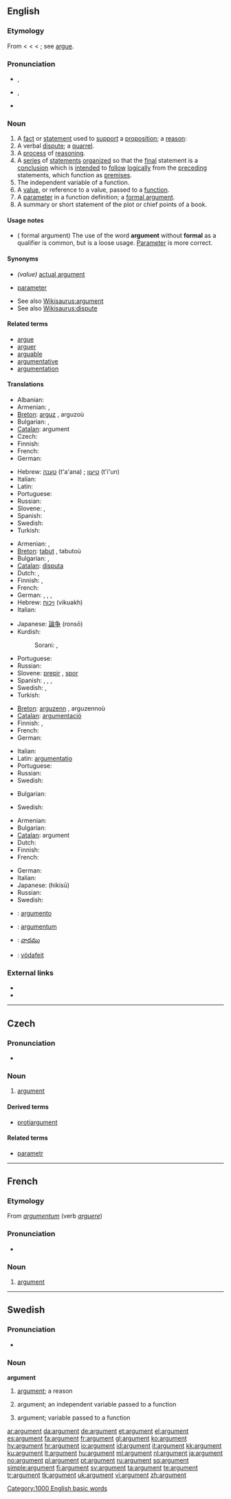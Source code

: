 {{wikipedia|dab=argument}}
{{also|Argument}}
==English==

===Etymology===
From {{etyl|enm}} < {{etyl|xno}} < {{etyl|la}} {{term|argumentum||proof, evidence, token, subject, contents}} <  {{term|arguere||to prove, argue}}; see [[argue]].

===Pronunciation===
* {{a|UK}} {{IPA|/ˈɑːgjʊmənt/}}, {{SAMPA|/"A:gjUm@nt/}}
* {{a|US}} {{IPA|/ˈɑɹgjumənt/}}, {{SAMPA|/"Ar\gjum@nt/}}
* {{audio|en-us-argument.ogg|Audio (US)}}

===Noun===
{{en-noun}}

# A [[fact]] or [[statement]] used to [[support]] a [[proposition]]; <span id="N1">a [[reason]]</span>:
# <span id="N2">A verbal [[dispute]]; a [[quarrel]].</span>
# <span id="N3">A [[process]] of [[reasoning]].</span>
# <span id="N4">{{context|philosophy|logic}}</span> A [[series]] of [[statements]] [[organize]]d so that the [[final]] statement is a [[conclusion]] which is [[intend]]ed to [[follow]] [[logically]] from the [[preceding]] statements, which function as [[premise]]s.
# <span id="N5">{{math}} The independent variable of a function.</span>
# <span id="N6">{{programming}} A [[value]]</span>, or reference to a value, passed to a [[function]].  <!-- call by value v.s. call by reference -->
# <span id="N7">{{programming}} A [[parameter]]</span> in a function definition; a [[formal argument]].
# A summary or short statement of the plot or <span id="N8">chief points of  a book.</span>

====Usage notes====
* ({{programming}} formal argument) The use of the word '''argument''' without '''formal''' as a qualifier is common, but is a loose usage. [[parameter|Parameter]] is more correct.

====Synonyms====
* {{programming}} ''(value)'' [[actual argument]]
* {{programming}} [[parameter]]
* See also [[Wikisaurus:argument]]
* See also [[Wikisaurus:dispute]]

====Related terms====
* [[argue]]
* [[arguer]]
* [[arguable]]
* [[argumentative]]
* [[argumentation]]

====Translations====
{{trans-top|fact or statement used to support a proposition; a reason}}
* Albanian: {{t+|sq|argument|xs=Albanian}}
* Armenian: {{t|hy|փաստարկ|tr=p’astark}},  {{t|hy|կռվան|tr=kṙvan}}
* [[Breton]]: [[arguz]] {{m}}, arguzoù {{p}}
* Bulgarian: {{t|bg|довод}},  {{t+|bg|аргумент}}
* [[Catalan]]: argument {{m}}
* Czech: {{t-|cs|argument|m}}
* Finnish: {{t+|fi|argumentti}}
* French: {{t+|fr|argument|m}}
* German: {{t+|de|Argument|n}}
{{trans-mid}}
* Hebrew: [[טענה]] (t'a'ana) {{f}}; [[טיעון]] (t'i'un) {{m}}
* Italian: {{t+|it|argomento|m}}
* Latin: {{t-|la|argumentum|n}}
* Portuguese: {{t+|pt|argumento|m}}
* Russian: {{t+|ru|обоснование|n|tr=obosnovánije}}
* Slovene: {{t+|sl|prepir|m}}, {{t-|sl|spor|m}}
* Spanish: {{t+|es|argumento|m}}
* Swedish: {{t+|sv|argument|n}}
* Turkish: {{t+|tr|sav}}
{{trans-bottom}}

{{trans-top|verbal dispute; a quarrel}}
* Armenian: {{t-|hy|վեճ|tr=več̣}},  {{t|hy|վիճաբանություն|tr=vič̣abanut’yun}}
* [[Breton]]: [[tabut]] {{m}}, tabutoù {{p}}
* Bulgarian: {{t+|bg|спор}},  {{t|bg|дискусия}}
* [[Catalan]]: [[disputa]] {{f}}
* Dutch: {{t+|nl|ruzie|f}}, {{t-|nl|betoog|n}}
* Finnish: {{t+|fi|riita}}, {{t-|fi|väittely}}
* French: {{t+|fr|querelle|f}}
* German: {{t+|de|Streit|m}},  {{t|de|Streitgespräch}},  {{t|de|Diskussion|f}},  {{t|de|Streitgespräch|n}}
* Hebrew: [[ויכוח]] (vikuakh) {{m}}
* Italian: {{t+|it|discussione|f}}
{{trans-mid}}
* Japanese: [[論争]] (ronsō)
* Kurdish:
*: Sorani: {{t|ku|شه‌ڕه‌قسه‌|tr=shara qisa|sc=ku-Arab}}, {{t|ku|قڕه‌بڕ|tr=qirabir|sc=ku-Arab}}
* Portuguese: {{t+|pt|discussão|f}}
* Russian: {{t+|ru|спор|m|tr=spor}}
* Slovene: [[prepir]] {{m}}, [[spor]] {{m}}
* Spanish: {{t-|es|discusión|f}},  {{t+|es|bronca|f}},  {{t-|es|riña|f}},  {{t-|es|pelea|f}}
* Swedish: {{t+|sv|argumentation|c}}, {{t+|sv|diskussion|c}}
* Turkish: {{t+|tr|tartışma}}
{{trans-bottom}}

{{trans-top|process of reasoning}}
* [[Breton]]: [[arguzenn]] {{f}}, arguzennoù {{p}}
* [[Catalan]]: [[argumentació]] {{f}}
* Finnish: {{t-|fi|väittely}}, {{t+|fi|perustelu}}
* French: {{t+|fr|argumentation|f}}
* German: {{t+|de|Argumentation|f}}
{{trans-mid}}
* Italian: {{t-|it|argomentazione|f}}
* Latin: [[argumentatio]] {{f}}
* Portuguese: {{t+|pt|argumentação|f}}
* Russian: {{t+|ru|аргумент|m|tr=argumént}}
* Swedish: {{t+|sv|argumentation|c}}
{{trans-bottom}}

{{trans-top|independent variable}}
* Bulgarian: {{t+|bg|аргумент}}
{{trans-mid}}
* Swedish: {{t+|sv|argument|n}}
{{trans-bottom}}

{{trans-top|variable that is being passed to a function}}
* Armenian: {{t|hy|արգումենտ|tr=argument}}
* Bulgarian: {{t+|bg|аргумент}}
* [[Catalan]]: argument {{m}}
* Dutch: {{t+|nl|argument|n}}
* Finnish: {{t+|fi|argumentti}}
* French: {{t+|fr|argument|m}}
{{trans-mid}}
* German: {{t+|de|Argument|n}}
* Italian: {{t+|it|argomento}}
* Japanese: {{Jpan|[[引数]]}} (hikisū)
* Russian: {{t+|ru|аргумент|m|tr=argumént}}
* Swedish: {{t+|sv|argument|n}}
{{trans-bottom}}

{{checktrans-top}}
* {{ttbc|Interlingua}}: [[argumento]]
* {{ttbc|Latin}}: [[argumentum]] {{n}}
* {{ttbc|Telugu}}: [[వాదము]]
* {{ttbc|Volapük}}: [[vödafeit]]
{{trans-bottom}}

===External links===
* {{R:Webster 1913}}
* {{R:Century 1911}}

[[Category:1000 English basic words]]

----

==Czech==

===Pronunciation===
* {{audio|Cs-argument.ogg|audio}}

===Noun===
{{cs-noun|g=m}}

# [[#English|argument]] {{i|fact or statement used to support a proposition}}

====Derived terms====
* [[protiargument]]

====Related terms====
* [[parametr]] {{m}}

----

==French==

===Etymology===
From {{etyl|la}} ''[[argumentum]]'' (verb ''[[arguere]]'')

===Pronunciation===
* {{audio|Fr-argument.ogg|audio}}

===Noun===
{{fr-noun|m}}

# [[#Noun|argument]]

----

==Swedish==

===Pronunciation===
* {{audio|Sv-argument.ogg|audio}}

===Noun===
{{sv-noun-n-zero}}
'''argument'''

# [[#English|argument]]; a reason
# {{mathematics|lang=sv}} argument; an independent variable passed to a function
# {{computer language|lang=sv}} argument; variable passed to a function

[[ar:argument]]
[[da:argument]]
[[de:argument]]
[[et:argument]]
[[el:argument]]
[[es:argument]]
[[fa:argument]]
[[fr:argument]]
[[gl:argument]]
[[ko:argument]]
[[hy:argument]]
[[hr:argument]]
[[io:argument]]
[[id:argument]]
[[it:argument]]
[[kk:argument]]
[[ku:argument]]
[[lt:argument]]
[[hu:argument]]
[[ml:argument]]
[[nl:argument]]
[[ja:argument]]
[[no:argument]]
[[pl:argument]]
[[pt:argument]]
[[ru:argument]]
[[sq:argument]]
[[simple:argument]]
[[fi:argument]]
[[sv:argument]]
[[ta:argument]]
[[te:argument]]
[[tr:argument]]
[[tk:argument]]
[[uk:argument]]
[[vi:argument]]
[[zh:argument]]